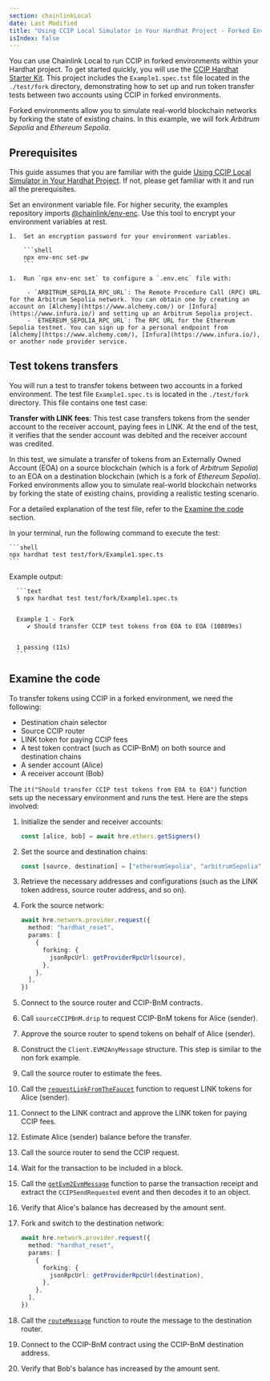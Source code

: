 ```yaml
---
section: chainlinkLocal
date: Last Modified
title: "Using CCIP Local Simulator in Your Hardhat Project - Forked Environments"
isIndex: false
---
```



<Common callout="importPackage" />

You can use Chainlink Local to run CCIP in forked environments within your Hardhat project. To get started quickly, you will use the [CCIP Hardhat Starter Kit](https://github.com/smartcontractkit/ccip-starter-kit-hardhat).
This project includes the `Example1.spec.tst` file located in the `./test/fork` directory, demonstrating how to set up and run token transfer tests between two accounts using CCIP in forked environments.

Forked environments allow you to simulate real-world blockchain networks by forking the state of existing chains. In this example, we will fork _Arbitrum Sepolia_ and _Ethereum Sepolia_.

## Prerequisites

This guide assumes that you are familiar with the guide [Using CCIP Local Simulator in Your Hardhat Project](/chainlink-local/build/ccip/hardhat/local-simulator).
If not, please get familiar with it and run all the prerequisites.

Set an environment variable file. For higher security, the examples repository imports [@chainlink/env-enc](https://www.npmjs.com/package/@chainlink/env-enc).
Use this tool to encrypt your environment variables at rest.

    1.  Set an encryption password for your environment variables.

        ```shell
        npx env-enc set-pw
        ```

    1.  Run `npx env-enc set` to configure a `.env.enc` file with:

         - `ARBITRUM_SEPOLIA_RPC_URL`: The Remote Procedure Call (RPC) URL for the Arbitrum Sepolia network. You can obtain one by creating an account on [Alchemy](https://www.alchemy.com/) or [Infura](https://www.infura.io/) and setting up an Arbitrum Sepolia project.
         - `ETHEREUM_SEPOLIA_RPC_URL`: The RPC URL for the Ethereum Sepolia testnet. You can sign up for a personal endpoint from [Alchemy](https://www.alchemy.com/), [Infura](https://www.infura.io/), or another node provider service.

## Test tokens transfers

You will run a test to transfer tokens between two accounts in a forked environment. The test file `Example1.spec.ts` is located in the `./test/fork` directory.
This file contains one test case:

**Transfer with LINK fees**: This test case transfers tokens from the sender account to the receiver account, paying fees in LINK. At the end of the test, it verifies
that the sender account was debited and the receiver account was credited.

In this test, we simulate a transfer of tokens from an Externally Owned Account (EOA) on a source blockchain (which is a fork of _Arbitrum Sepolia_) to an EOA on a destination blockchain
(which is a fork of _Ethereum Sepolia_). Forked environments allow you to simulate real-world blockchain networks by forking the state of existing chains, providing
a realistic testing scenario.

For a detailed explanation of the test file, refer to the [Examine the code](#examine-the-code) section.

In your terminal, run the following command to execute the test:

    ```shell
    npx hardhat test test/fork/Example1.spec.ts
    ```

Example output:

      ```text
      $ npx hardhat test test/fork/Example1.spec.ts


      Example 1 - Fork
         ✔ Should transfer CCIP test tokens from EOA to EOA (10889ms)


      1 passing (11s)
      ```

## Examine the code

To transfer tokens using CCIP in a forked environment, we need the following:

- Destination chain selector
- Source CCIP router
- LINK token for paying CCIP fees
- A test token contract (such as CCIP-BnM) on both source and destination chains
- A sender account (Alice)
- A receiver account (Bob)

The `it("Should transfer CCIP test tokens from EOA to EOA")` function sets up the necessary environment and runs the test. Here are the steps involved:

1. Initialize the sender and receiver accounts:

   ```typescript
   const [alice, bob] = await hre.ethers.getSigners()
   ```

1. Set the source and destination chains:

   ```typescript
   const [source, destination] = ["ethereumSepolia", "arbitrumSepolia"]
   ```

1. Retrieve the necessary addresses and configurations (such as the LINK token address, source router address, and so on).

1. Fork the source network:

   ```typescript
   await hre.network.provider.request({
     method: "hardhat_reset",
     params: [
       {
         forking: {
           jsonRpcUrl: getProviderRpcUrl(source),
         },
       },
     ],
   })
   ```

1. Connect to the source router and CCIP-BnM contracts.

1. Call `sourceCCIPBnM.drip` to request CCIP-BnM tokens for Alice (sender).

1. Approve the source router to spend tokens on behalf of Alice (sender).

1. Construct the `Client.EVM2AnyMessage` structure. This step is similar to the non fork example.

1. Call the source router to estimate the fees.

1. Call the [`requestLinkFromTheFaucet`](/chainlink-local/api-reference/javascript/cciplocalsimulatorfork#requestlinkfromthefaucetlinkaddress-to-amount--promisestring)
   function to request LINK tokens for Alice (sender).

1. Connect to the LINK contract and approve the LINK token for paying CCIP fees.

1. Estimate Alice (sender) balance before the transfer.

1. Call the source router to send the CCIP request.

1. Wait for the transaction to be included in a block.

1. Call the [`getEvm2EvmMessage`](/chainlink-local/api-reference/javascript/cciplocalsimulatorfork#getevm2evmmessagereceipt--evm2evmmessage--null)
   function to parse the transaction receipt and extract the `CCIPSendRequested` event and then decodes it to an object.

1. Verify that Alice's balance has decreased by the amount sent.

1. Fork and switch to the destination network:

   ```typescript
   await hre.network.provider.request({
     method: "hardhat_reset",
     params: [
       {
         forking: {
           jsonRpcUrl: getProviderRpcUrl(destination),
         },
       },
     ],
   })
   ```

1. Call the [`routeMessage`](/chainlink-local/api-reference/javascript/cciplocalsimulatorfork#routemessagerouteraddress-evm2evmmessage--promisevoid) function
   to route the message to the destination router.

1. Connect to the CCIP-BnM contract using the CCIP-BnM destination address.

1. Verify that Bob's balance has increased by the amount sent.
